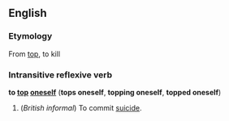 {{rfc}}
==English==
===Etymology===
From [[top]], to kill

===Intransitive reflexive verb===
'''to [[top]] [[oneself]]''' ('''tops oneself''', '''topping oneself''', '''topped oneself''')

#(''British informal'') To commit [[suicide]].